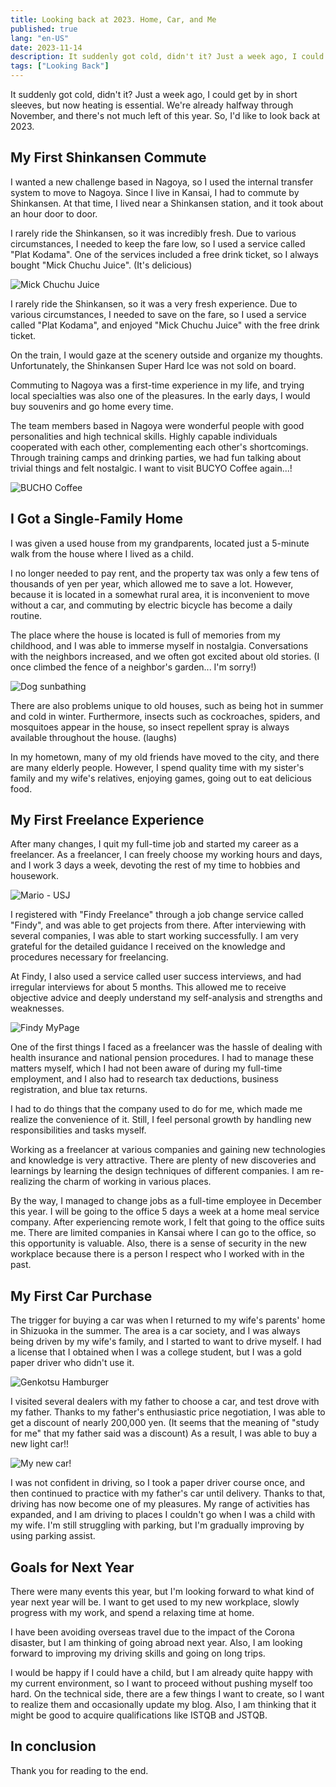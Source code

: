```yaml
---
title: Looking back at 2023. Home, Car, and Me
published: true
lang: "en-US"
date: 2023-11-14
description: It suddenly got cold, didn't it? Just a week ago, I could get by in short sleeves, but now heating is essential. We're already halfway through November, and there's not much left of this year. So, I'd like to look back at 2023.
tags: ["Looking Back"]
---
```



It suddenly got cold, didn't it?
Just a week ago, I could get by in short sleeves, but now heating is essential.
We're already halfway through November, and there's not much left of this year. So, I'd like to look back at 2023.

## My First Shinkansen Commute

I wanted a new challenge based in Nagoya, so I used the internal transfer system to move to Nagoya.
Since I live in Kansai, I had to commute by Shinkansen.
At that time, I lived near a Shinkansen station, and it took about an hour door to door.

I rarely ride the Shinkansen, so it was incredibly fresh.
Due to various circumstances, I needed to keep the fare low, so I used a service called "Plat Kodama".
One of the services included a free drink ticket, so I always bought "Mick Chuchu Juice". (It's delicious)

<Image
  src="http://res.cloudinary.com/silverbirder/image/upload/v1699959939/gbuf2gtdwndgmphqocfg.jpg"
  width={82}
  height={245}
  layout="constrained"
  alt="Mick Chuchu Juice"
  href="https://amzn.to/476G9FI"
/>

I rarely ride the Shinkansen, so it was a very fresh experience.
Due to various circumstances, I needed to save on the fare, so I used a service called "Plat Kodama",
and enjoyed "Mick Chuchu Juice" with the free drink ticket.

On the train, I would gaze at the scenery outside and organize my thoughts.
Unfortunately, the Shinkansen Super Hard Ice was not sold on board.

Commuting to Nagoya was a first-time experience in my life, and trying local specialties was also one of the pleasures.
In the early days, I would buy souvenirs and go home every time.

The team members based in Nagoya were wonderful people with good personalities and high technical skills.
Highly capable individuals cooperated with each other, complementing each other's shortcomings.
Through training camps and drinking parties, we had fun talking about trivial things and felt nostalgic.
I want to visit BUCYO Coffee again...!

<Image
  src="http://res.cloudinary.com/silverbirder/image/upload/v1699960292/rtx71dlqvpliatnolzi4.jpg"
  width={222}
  height={166}
  layout="constrained"
  alt="BUCHO Coffee"
  href="https://www.bucyocoffee.com/"
/>

## I Got a Single-Family Home

I was given a used house from my grandparents, located just a 5-minute walk from the house where I lived as a child.

I no longer needed to pay rent, and the property tax was only a few tens of thousands of yen per year, which allowed me to save a lot.
However, because it is located in a somewhat rural area, it is inconvenient to move without a car, and commuting by electric bicycle has become a daily routine.

The place where the house is located is full of memories from my childhood, and I was able to immerse myself in nostalgia.
Conversations with the neighbors increased, and we often got excited about old stories.
(I once climbed the fence of a neighbor's garden... I'm sorry!)

<Image
  src="http://res.cloudinary.com/silverbirder/image/upload/v1699960580/xsg40dsgcter43wk5zhs.jpg"
  width={222}
  height={155}
  layout="constrained"
  alt="Dog sunbathing"
/>

There are also problems unique to old houses, such as being hot in summer and cold in winter.
Furthermore, insects such as cockroaches, spiders, and mosquitoes appear in the house, so insect repellent spray is always available throughout the house. (laughs)

In my hometown, many of my old friends have moved to the city, and there are many elderly people.
However, I spend quality time with my sister's family and my wife's relatives, enjoying games, going out to eat delicious food.

## My First Freelance Experience

After many changes, I quit my full-time job and started my career as a freelancer. As a freelancer, I can freely choose my working hours and days, and I work 3 days a week, devoting the rest of my time to hobbies and housework.

<Image
  src="http://res.cloudinary.com/silverbirder/image/upload/v1699966272/ucwcjvsz6sizs6cubuoq.jpg"
  width={222}
  height={166}
  layout="constrained"
  alt="Mario - USJ"
/>

I registered with "Findy Freelance" through a job change service called "Findy", and was able to get projects from there. After interviewing with several companies, I was able to start working successfully. I am very grateful for the detailed guidance I received on the knowledge and procedures necessary for freelancing.

At Findy, I also used a service called user success interviews, and had irregular interviews for about 5 months. This allowed me to receive objective advice and deeply understand my self-analysis and strengths and weaknesses.

<Image
  src="http://res.cloudinary.com/silverbirder/image/upload/v1699966620/ljbwgoygpaq7l6btny54.png"
  width={490}
  height={185}
  layout="constrained"
  alt="Findy MyPage"
/>

One of the first things I faced as a freelancer was the hassle of dealing with health insurance and national pension procedures. I had to manage these matters myself, which I had not been aware of during my full-time employment, and I also had to research tax deductions, business registration, and blue tax returns.

I had to do things that the company used to do for me, which made me realize the convenience of it. Still, I feel personal growth by handling new responsibilities and tasks myself.

Working as a freelancer at various companies and gaining new technologies and knowledge is very attractive. There are plenty of new discoveries and learnings by learning the design techniques of different companies. I am re-realizing the charm of working in various places.

By the way, I managed to change jobs as a full-time employee in December this year. I will be going to the office 5 days a week at a home meal service company. After experiencing remote work, I felt that going to the office suits me. There are limited companies in Kansai where I can go to the office, so this opportunity is valuable. Also, there is a sense of security in the new workplace because there is a person I respect who I worked with in the past.

## My First Car Purchase

The trigger for buying a car was when I returned to my wife's parents' home in Shizuoka in the summer. The area is a car society, and I was always being driven by my wife's family, and I started to want to drive myself. I had a license that I obtained when I was a college student, but I was a gold paper driver who didn't use it.

<Image
  src="http://res.cloudinary.com/silverbirder/image/upload/v1699966849/hyzq4xs08db9wvzyqaqm.jpg"
  width={250}
  height={200}
  layout="constrained"
  alt="Genkotsu Hamburger"
/>

I visited several dealers with my father to choose a car, and test drove with my father. Thanks to my father's enthusiastic price negotiation, I was able to get a discount of nearly 200,000 yen. (It seems that the meaning of "study for me" that my father said was a discount) As a result, I was able to buy a new light car!!

<Image
  src="http://res.cloudinary.com/silverbirder/image/upload/v1699961973/bsbvrbok9wi1opctlwqg.png"
  width={146}
  height={172}
  layout="constrained"
  alt="My new car!"
  href="https://www3.nissan.co.jp/vehicles/new/dayz.html"
/>

I was not confident in driving, so I took a paper driver course once, and then continued to practice with my father's car until delivery. Thanks to that, driving has now become one of my pleasures. My range of activities has expanded, and I am driving to places I couldn't go when I was a child with my wife. I'm still struggling with parking, but I'm gradually improving by using parking assist.

## Goals for Next Year

There were many events this year, but I'm looking forward to what kind of year next year will be.
I want to get used to my new workplace, slowly progress with my work, and spend a relaxing time at home.

I have been avoiding overseas travel due to the impact of the Corona disaster, but I am thinking of going abroad next year.
Also, I am looking forward to improving my driving skills and going on long trips.

I would be happy if I could have a child, but I am already quite happy with my current environment, so I want to proceed without pushing myself too hard.
On the technical side, there are a few things I want to create, so I want to realize them and occasionally update my blog.
Also, I am thinking that it might be good to acquire qualifications like ISTQB and JSTQB.

## In conclusion

Thank you for reading to the end.

